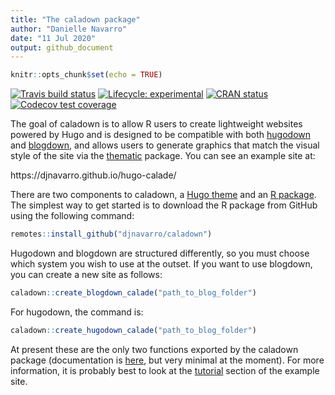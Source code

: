 ```yaml
---
title: "The caladown package"
author: "Danielle Navarro"
date: "11 Jul 2020"
output: github_document
---
```


```r
knitr::opts_chunk$set(echo = TRUE)
```

<!-- badges: start -->
[![Travis build status](https://travis-ci.com/djnavarro/caladown.svg?branch=master)](https://travis-ci.com/djnavarro/caladown)
[![Lifecycle: experimental](https://img.shields.io/badge/lifecycle-experimental-orange.svg)](https://www.tidyverse.org/lifecycle/#experimental)
[![CRAN status](https://www.r-pkg.org/badges/version/caladown)](https://CRAN.R-project.org/package=caladown)
[![Codecov test coverage](https://codecov.io/gh/djnavarro/caladown/branch/master/graph/badge.svg)](https://codecov.io/gh/djnavarro/caladown?branch=master)
<!-- badges: end -->

<!--<img src="README_files/caladown.png" width="30%" align="right" />-->

The goal of caladown is to allow R users to create lightweight websites powered by Hugo and is designed to be compatible with both [hugodown](https://hugodown.r-lib.org/) and [blogdown](https://bookdown.org/yihui/blogdown/), and allows users to generate graphics that match the visual style of the site via the [thematic](https://rstudio.github.io/thematic/) package. You can see an example site at:

https://djnavarro.github.io/hugo-calade/

There are two components to caladown, a [Hugo theme](https://github.com/djnavarro/hugo-calade) and an [R package](https://github.com/djnavarro/caladown). The simplest way to get started is to download the R package from GitHub using the following command:

```r
remotes::install_github("djnavarro/caladown")
```

Hugodown and blogdown are structured differently, so you must choose which system you wish to use at the outset. If you want to use blogdown, you can create a new site as follows:

```r
caladown::create_blogdown_calade("path_to_blog_folder")
```

For hugodown, the command is:

```r
caladown::create_hugodown_calade("path_to_blog_folder")
```

At present these are the only two functions exported by the caladown package (documentation is [here](https://caladown.djnavarro.net/), but very minimal at the moment). For more information, it is probably best to look at the [tutorial](https://djnavarro.github.io/hugo-calade/post/) section of the example site. 

